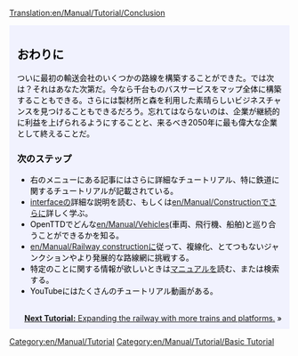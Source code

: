 [[Translation:en/Manual/Tutorial/Conclusion]]

{{en/Tabs|5|5
|ja/Manual/Tutorial/Main Page|1. はじめに<!--
-->|ja/Manual/Tutorial/Buses|2. バス<!--
-->|ja/Manual/Tutorial/Trains|3. 鉄道<!--
-->|ja/Manual/Tutorial/Planes|4. 飛行機<!--
-->|ja/Manual/Tutorial/Conclusion|5. おわりに}}
<div style="padding:.5em 1em 1em 1em; border-top:none; background-color:#f1f2fe; color:#000;">
{{ja/Manual/Tutorial/Navigation}}
==おわりに==
ついに最初の輸送会社のいくつかの路線を構築することができた。では次は？それはあなた次第だ。今なら千台ものバスサービスをマップ全体に構築することもできる。さらには製材所と森を利用した素晴らしいビジネスチャンスを見つけることもできるだろう。忘れてはならないのは、企業が継続的に利益を上げられるようにすることと、来るべき2050年に最も偉大な企業として終えることだ。

===次のステップ===
* 右のメニューにある記事にはさらに詳細なチュートリアル、特に鉄道に関するチュートリアルが記載されている。
* [[en/Manual/Game interface|interface]]の詳細な説明を読む、もしくは[[en/Manual/Construction]]でさらに詳しく学ぶ。
* OpenTTDでどんな[[en/Manual/Vehicles]](車両、飛行機、船舶)と巡り合うことができるかを知る。
* [[en/Manual/Railway construction]]に従って、複線化、とてつもないジャンクションやより発展的な路線網に挑戦する。
* 特定のことに関する情報が欲しいときは[[ja/Manual/Main Page|マニュアル]]を読む、または検索する。
* YouTubeにはたくさんのチュートリアル動画がある。

<br style="clear:both;">
<span style="float: right">[[en/Manual/Tutorial/Two Platforms|'''Next Tutorial:''' Expanding the railway with more trains and platforms.]] &raquo;</span>
</div>
[[Category:en/Manual/Tutorial]]
[[Category:en/Manual/Tutorial/Basic Tutorial]]